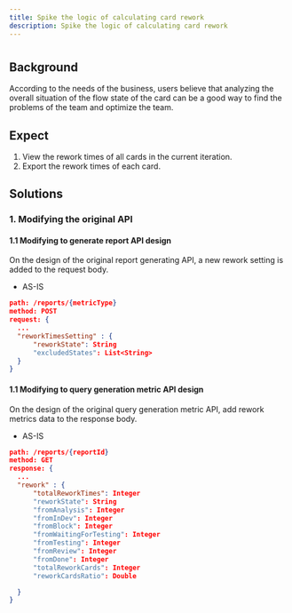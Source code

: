 ```yaml
---
title: Spike the logic of calculating card rework
description: Spike the logic of calculating card rework
---
```


#

## Background

According to the needs of the business, users believe that analyzing the overall situation of the flow state of the card can be a good way to find the problems of the team and optimize the team.

## Expect

 1. View the rework times of all cards in the current iteration. 
 2. Export the rework times of each card.

## Solutions

### 1. Modifying the original API

#### 1.1 Modifying to generate report API design
On the design of the original report generating API, a new rework setting is added to the request body.
- AS-IS
```json
path: /reports/{metricType}
method: POST
request: {
  ...
  "reworkTimesSetting" : {
      "reworkState": String
      "excludedStates": List<String>
  }
}
```

#### 1.1 Modifying to query generation metric API design
On the design of the original query generation metric API,  add rework metrics data to the response body.
- AS-IS
```json
path: /reports/{reportId}
method: GET
response: {
  ...
  "rework" : {
      "totalReworkTimes": Integer
      "reworkState": String
      "fromAnalysis": Integer
      "fromInDev": Integer
      "fromBlock": Integer
      "fromWaitingForTesting": Integer
      "fromTesting": Integer
      "fromReview": Integer
      "fromDone": Integer
      "totalReworkCards": Integer
      "reworkCardsRatio": Double

  }
}
```
